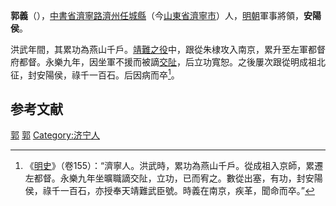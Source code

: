 '''郭義'''（{{bd|？||1421年|catIdx=}}），[[中書省|中書省]][[濟寧路|濟寧路]][[濟州|濟州]][[任城縣|任城縣]]（今[[山東省|山東省]][[濟寧市|濟寧市]]）人，[[明朝|明朝]]軍事將領，'''安陽侯'''。

洪武年間，其累功為燕山千戶。[[靖難之役|靖難之役]]中，跟從朱棣攻入南京，累升至左軍都督府都督。永樂九年，因坐軍不援而被謫[[交阯|交阯]]，后立功寬恕。之後屢次跟從明成祖北征，封安陽侯，祿千一百石。后因病而卒<ref>《[[明史|明史]]》（卷155）：“濟寧人。洪武時，累功為燕山千戶。從成祖入京師，累遷左都督。永樂九年坐曠職謫交阯，立功，已而宥之。數從出塞，有功，封安陽侯，祿千一百石，亦授奉天靖難武臣號。時義在南京，疾革，聞命而卒。”</ref>。

==参考文献==
{{wikisource|明史/卷155}}
<div class="references-small">
<references />
</div>

{{明朝人物小作品}}

[[Category:明朝都督|郭]]
[[Category:明朝侯爵|郭]]
[[Category:济宁人|Category:济宁人]]